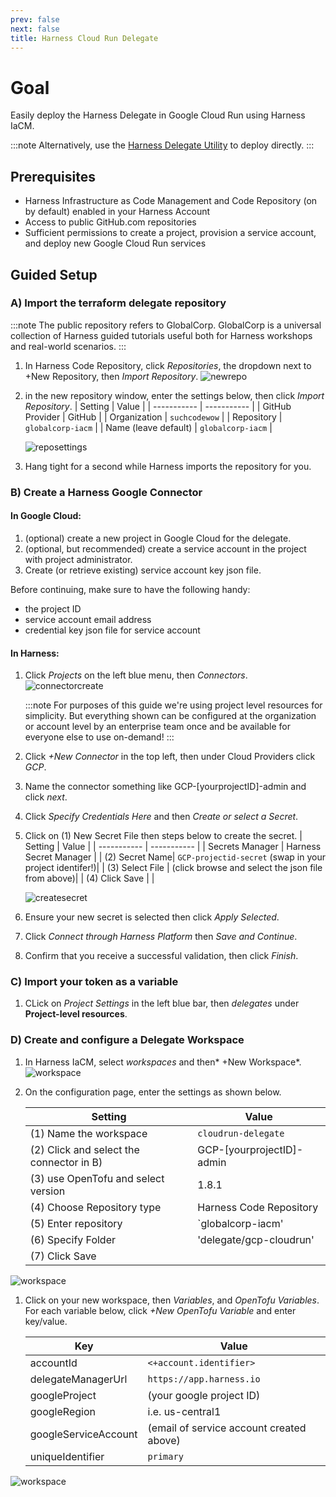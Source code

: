 ```yaml
---
prev: false
next: false
title: Harness Cloud Run Delegate
---
```


# Goal

Easily deploy the Harness Delegate in Google Cloud Run using Harness IaCM.

:::note
Alternatively, use the [Harness Delegate Utility](/harness_delegate_utility) to deploy directly.
:::

## Prerequisites

- Harness Infrastructure as Code Management and Code Repository (on by default) enabled in your Harness Account
- Access to public GitHub.com repositories
- Sufficient permissions to create a project, provision a service account, and deploy new Google Cloud Run services

## Guided Setup

### A) Import the terraform delegate repository

:::note
The public repository refers to GlobalCorp. GlobalCorp is a universal collection of Harness guided tutorials useful both for Harness workshops and real-world scenarios.
:::

1. In Harness Code Repository, click _Repositories_, the dropdown next to +New Repository, then _Import Repository_.
   ![newrepo](/images/delegate0.png)
1. in the new repository window, enter the settings below, then click _Import Repository_.
   | Setting | Value |
   | ----------- | ----------- |
   | GitHub Provider | GitHub |
   | Organization | `suchcodewow` |
   | Repository | `globalcorp-iacm` |
   | Name (leave default) | `globalcorp-iacm` |

   ![reposettings](/images/delegate00.png)

1. Hang tight for a second while Harness imports the repository for you.

### B) Create a Harness Google Connector

#### In Google Cloud:

1. (optional) create a new project in Google Cloud for the delegate.
1. (optional, but recommended) create a service account in the project with project administrator.
1. Create (or retrieve existing) service account key json file.

Before continuing, make sure to have the following handy:

- the project ID
- service account email address
- credential key json file for service account

#### In Harness:

1. Click _Projects_ on the left blue menu, then _Connectors_.
   ![connectorcreate](/images/delegate000.png)

   :::note
   For purposes of this guide we're using project level resources for simplicity. But everything shown can be configured at the organization or account level by an enterprise team once and be available for everyone else to use on-demand!
   :::

1. Click _+New Connector_ in the top left, then under Cloud Providers click _GCP_.
1. Name the connector something like GCP-[yourprojectID]-admin and click _next_.
1. Click _Specify Credentials Here_ and then _Create or select a Secret_.
1. Click on (1) New Secret File then steps below to create the secret.
   | Setting | Value |
   | ----------- | ----------- |
   | Secrets Manager | Harness Secret Manager |
   | (2) Secret Name| `GCP-projectid-secret` (swap in your project identifer!)|
   | (3) Select File | (click browse and select the json file from above)|
   | (4) Click Save | |

   ![createsecret](/images/delegate1.png)

1. Ensure your new secret is selected then click _Apply Selected_.
1. Click _Connect through Harness Platform_ then _Save and Continue_.
1. Confirm that you receive a successful validation, then click _Finish_.

### C) Import your token as a variable

1. CLick on _Project Settings_ in the left blue bar, then _delegates_ under **Project-level resources**.

### D) Create and configure a Delegate Workspace

1. In Harness IaCM, select _workspaces_ and then* +New Workspace*.  
   ![workspace](/images/delegate1.png)
1. On the configuration page, enter the settings as shown below.

   | Setting                                  | Value                     |
   | ---------------------------------------- | ------------------------- |
   | (1) Name the workspace                   | `cloudrun-delegate`       |
   | (2) Click and select the connector in B) | GCP-[yourprojectID]-admin |
   | (3) use OpenTofu and select version      | 1.8.1                     |
   | (4) Choose Repository type               | Harness Code Repository   |
   | (5) Enter repository                     | `globalcorp-iacm'         |
   | (6) Specify Folder                       | 'delegate/gcp-cloudrun'   |
   | (7) Click Save                           |                           |

![workspace](/images/delegate2.png)

1. Click on your new workspace, then _Variables_, and _OpenTofu Variables_. For each variable below, click _+New OpenTofu Variable_ and enter key/value.

   | Key                  | Value                                    |
   | -------------------- | ---------------------------------------- |
   | accountId            | `<+account.identifier>`                  |
   | delegateManagerUrl   | `https://app.harness.io`                 |
   | googleProject        | (your google project ID)                 |
   | googleRegion         | i.e. us-central1                         |
   | googleServiceAccount | (email of service account created above) |
   | uniqueIdentifier     | `primary`                                |

![workspace](/images/delegate3.png)
